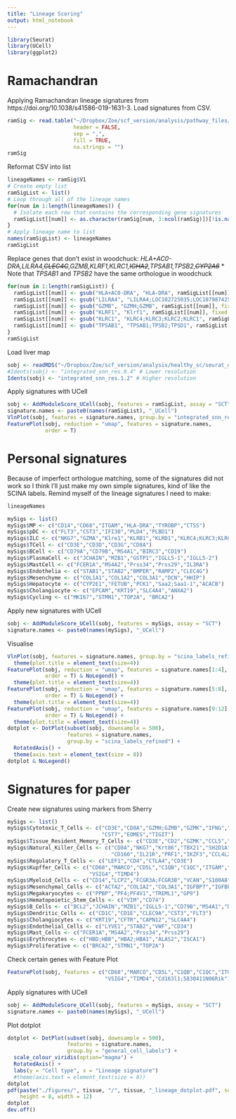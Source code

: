 ```yaml
---
title: "Lineage Scoring"
output: html_notebook
---
```


```r
library(Seurat)
library(UCell)
library(ggplot2)
```

# Ramachandran

Applying Ramachandran lineage signatures from https://doi.org/10.1038/s41586-019-1631-3. Load signatures from CSV.

```r
ramSig <- read.table("~/Dropbox/Zoe/scf_version/analysis/pathway_files/RamachandranSignatures.csv",
                     header = FALSE,
                     sep = ",",
                     fill = TRUE,
                     na.strings = "")
ramSig
```

Reformat CSV into list

```r
lineageNames <- ramSig$V1
# Create empty list
ramSigList <- list()
# Loop through all of the lineage names
for(num in 1:length(lineageNames)) {
  # Isolate each row that contains the corresponding gene signatures
  ramSigList[[num]] <- as.character(ramSig[num, 3:ncol(ramSig)])[!is.na(as.character(ramSig[num, 3:ncol(ramSig)]))]
}
# Apply lineage name to list
names(ramSigList) <- lineageNames
ramSigList
```

Replace genes that don't exist in woodchuck:
*HLA+AC0-DRA,LILRA4,~~CLEC4C~~,GZMB,KLRF1,KLRC1,~~IGHA2~~,TPSAB1,TPSB2,~~CYP2A6~~*
* Note that *TPSAB1* and *TPSB2* have the same orthologue in woodchuck

```r
for(num in 1:length(ramSigList)) {
  ramSigList[[num]] <- gsub("HLA+AC0-DRA", "HLA-DRA", ramSigList[[num]], fixed = TRUE)
  ramSigList[[num]] <- gsub("LILRA4", "LILRA4;LOC102725035;LOC107987425;LILRB3;LOC112268337;LOC107987441;LOC112268340;LOC112268336;LOC112268334;LOC107987462;LILRB5;LILRA6", ramSigList[[num]])
  ramSigList[[num]] <- gsub("GZMB", "GZMH;GZMB", ramSigList[[num]], fixed = TRUE)
  ramSigList[[num]] <- gsub("KLRF1", "Klrf1", ramSigList[[num]], fixed = TRUE)
  ramSigList[[num]] <- gsub("KLRC1", "KLRC4;KLRC3;KLRC2;KLRC1", ramSigList[[num]], fixed = TRUE)
  ramSigList[[num]] <- gsub("TPSAB1", "TPSAB1;TPSB2;TPSD1", ramSigList[[num]], fixed = TRUE)
}
ramSigList
```

Load liver map

```r
sobj <- readRDS("~/Dropbox/Zoe/scf_version/analysis/healthy_sc/seurat_objects/dropletQC_filtered/allIntegrated_kanchor5_noBiopsyHeps_dropletQCFiltered.RDS")
#Idents(sobj) <- "integrated_snn_res.0.4" # Lower resolution
Idents(sobj) <- "integrated_snn_res.1.2" # Higher resolution
```

Apply signatures with UCell

```r
sobj <- AddModuleScore_UCell(sobj, features = ramSigList, assay = "SCT")
signature.names <- paste0(names(ramSigList), "_UCell")
VlnPlot(sobj, features = signature.names, group.by = "integrated_snn_res.1.2")
FeaturePlot(sobj, reduction = "umap", features = signature.names, 
            order = T)
```

# Personal signatures

Because of imperfect orthologue matching, some of the signatures did not work so I think I'll just make my own simple signatures, kind of like the SCINA labels. Remind myself of the lineage signatures I need to make:

```r
lineageNames
```

```r
mySigs <- list()
mySigs$MP <- c("CD14","CD68","ITGAM","HLA-DRA","TYROBP","CTSS")
mySigs$pDC <- c("FLT3","CST3","IFI30","PLD4","PLBD1")
mySigs$ILC <- c("NKG7","GZMA","Klre1","KLRB1","KLRD1","KLRC4;KLRC3;KLRC2;KLRC1")
mySigs$TCell <- c("CD3E","CD3D","CD3G","CD8A")
mySigs$BCell <- c("CD79A","CD79B","MS4A1","BIRC3","CD19")
mySigs$PlasmaCell <- c("JCHAIN","MZB1","GSTP1","IGLL5-1","IGLL5-2")
mySigs$MastCell <- c("FCER1A","MS4A2","Prss34","Prss29","IL3RA")
mySigs$Endothelia <- c("STAB1","STAB2","BMPER","RAMP2","CLEC4G")
mySigs$Mesenchyme <- c("COL1A1","COL1A2","COL3A1","DCN","HHIP")
mySigs$Hepatocyte <- c("CYP2E1","FETUB","PCK1","Saa2;Saa1-1","ACACB")
mySigs$Cholangiocyte <- c("EPCAM","KRT19","SLC4A4","ANXA2")
mySigs$Cycling <- c("MKI67","STMN1","TOP2A", "BRCA2")
```

Apply new signatures with UCell

```r
sobj <- AddModuleScore_UCell(sobj, features = mySigs, assay = "SCT")
signature.names <- paste0(names(mySigs), "_UCell")
```

Visualise

```r
VlnPlot(sobj, features = signature.names, group.by = "scina_labels_refined") +
  theme(plot.title = element_text(size=4))
FeaturePlot(sobj, reduction = "umap", features = signature.names[1:4], 
            order = T) & NoLegend() +
  theme(plot.title = element_text(size=4))
FeaturePlot(sobj, reduction = "umap", features = signature.names[5:8], 
            order = T) & NoLegend() +
  theme(plot.title = element_text(size=4))
FeaturePlot(sobj, reduction = "umap", features = signature.names[9:12], 
            order = T) & NoLegend() +
  theme(plot.title = element_text(size=4))
dotplot <- DotPlot(subset(sobj, downsample = 500),
                   features = signature.names,
                   group.by = "scina_labels_refined") + 
  RotatedAxis() +
  theme(axis.text = element_text(size = 8))
dotplot & NoLegend()
```

# Signatures for paper

Create new signatures using markers from Sherry

```r
mySigs <- list()
mySigs$Cytotoxic_T_Cells <- c("CD3E","CD8A","GZMH;GZMB","GZMK","IFNG","LTA","ITK","IKZF1",
                              "CST7","EOMES","TIGIT")
mySigs$Tissue_Resident_Memory_T_Cells <- c("CD3E","CD2","GZMK","CCL5","CCL4L2;CCL4L1;CCL4","CD69")
mySigs$Natural_Killer_Cells <- c("CD8A","NKG7","Krt86","TBX21","SH2D1A","KRT73", 
                                 "CD160","IL21R","PRF1","IKZF3","CCL4L2;CCL4L1;CCL4")
mySigs$Regulatory_T_Cells <- c("LEF1","CD4","CTLA4","CD3E")
mySigs$Kupffer_Cells <- c("CD68","MARCO","CD5L","C1QB","C1QC","ITGAM","TREM2","CD163","Clec4f",
                          "VSIG4","TIMD4")
mySigs$Myeloid_Cells <- c("CD14","LCP2","FCGR3A;FCGR3B","VCAN","S100A8","S100A9","S100A12")
mySigs$Mesenchymal_Cells <- c("ACTA2","COL1A2","COL3A1","IGFBP7","IGFBP3","DCN","CALCRL","COL1A1")
mySigs$Megakaryocytes <- c("PPBP","PF4;PF4V1","TREML1","GP9")
mySigs$Hematopoietic_Stem_Cells <- c("VIM","CD74")
mySigs$B_Cells <- c("BCL2","JCHAIN","MZB1","IGLL5-1","CD79B","MS4A1","DGKK","CD72","BANK1","BIRC3")
mySigs$Dendritic_Cells <- c("CD1C","CD1E","CLEC9A","CST3","FLT3")
mySigs$Cholangiocytes <- c("KRT19","CFTR","CAPN12","SLC4A4")
mySigs$Endothelial_Cells <- c("LYVE1","STAB2","VWF","CD34")
mySigs$Mast_Cells <- c("FCER1A","MS4A2","Prss34","Prss29")
mySigs$Erythrocytes <- c("HBD;HBB","HBA2;HBA1","ALAS2","ISCA1")
mySigs$Proliferative <- c("BRCA2","STMN1","TOP2A")
```

Check certain genes with Feature Plot

```r
FeaturePlot(sobj, features = c("CD68","MARCO","CD5L","C1QB","C1QC","ITGAM","TREM2","CD163","Clec4f",
                               "VSIG4","TIMD4","Cd163l1;5830411N06Rik"))
```

Apply signatures with UCell

```r
sobj <- AddModuleScore_UCell(sobj, features = mySigs, assay = "SCT")
signature.names <- paste0(names(mySigs), "_UCell")
```

Plot dotplot

```r
dotplot <- DotPlot(subset(sobj, downsample = 500),
                   features = signature.names,
                   group.by = "general_cell_labels") + 
  scale_colour_viridis(option="magma") +
  RotatedAxis() +
  labs(y = "Cell type", x = "Lineage signature")
  #theme(axis.text = element_text(size = 8))
dotplot
pdf(paste("./figures/", tissue, "/", tissue, "_lineage_dotplot.pdf", sep = ""),
    height = 8, width = 12)
dotplot
dev.off()
```


